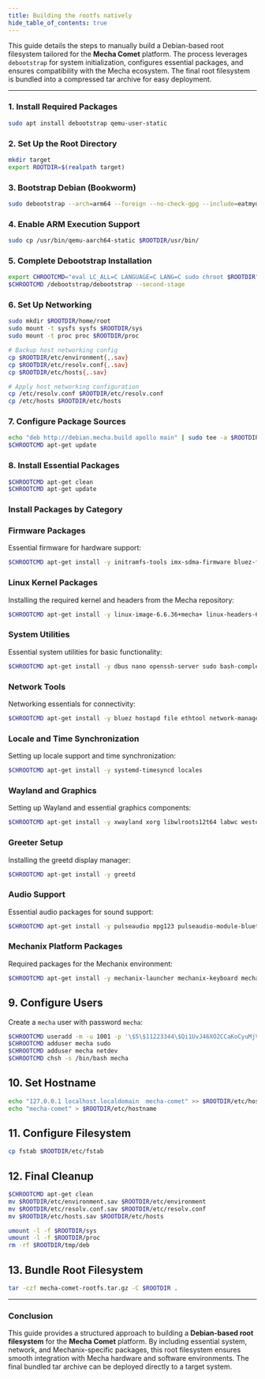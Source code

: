 ```yaml
---
title: Building the rootfs natively
hide_table_of_contents: true
---
```


This guide details the steps to manually build a Debian-based root filesystem tailored for the **Mecha Comet** platform. The process leverages `debootstrap` for system initialization, configures essential packages, and ensures compatibility with the Mecha ecosystem. The final root filesystem is bundled into a compressed tar archive for easy deployment.

---

### **1. Install Required Packages**

```bash
sudo apt install debootstrap qemu-user-static
```

### **2. Set Up the Root Directory**

```bash
mkdir target
export ROOTDIR=$(realpath target)
```

### **3. Bootstrap Debian (Bookworm)**

```bash
sudo debootstrap --arch=arm64 --foreign --no-check-gpg --include=eatmydata,gnupg bookworm $ROOTDIR http://deb.debian.org/debian
```

### **4. Enable ARM Execution Support**

```bash
sudo cp /usr/bin/qemu-aarch64-static $ROOTDIR/usr/bin/
```

### **5. Complete Debootstrap Installation**

```bash
export CHROOTCMD="eval LC_ALL=C LANGUAGE=C LANG=C sudo chroot $ROOTDIR"
$CHROOTCMD /debootstrap/debootstrap --second-stage
```

### **6. Set Up Networking**

```bash
sudo mkdir $ROOTDIR/home/root
sudo mount -t sysfs sysfs $ROOTDIR/sys
sudo mount -t proc proc $ROOTDIR/proc

# Backup host networking config
cp $ROOTDIR/etc/environment{,.sav}
cp $ROOTDIR/etc/resolv.conf{,.sav}
cp $ROOTDIR/etc/hosts{,.sav}

# Apply host networking configuration
cp /etc/resolv.conf $ROOTDIR/etc/resolv.conf
cp /etc/hosts $ROOTDIR/etc/hosts
```

### **7. Configure Package Sources**

```bash
echo "deb http://debian.mecha.build apollo main" | sudo tee -a $ROOTDIR/etc/apt/sources.list
$CHROOTCMD apt-get update
```

### **8. Install Essential Packages**

```bash
$CHROOTCMD apt-get clean
$CHROOTCMD apt-get update
```

### **Install Packages by Category**

### **Firmware Packages**

Essential firmware for hardware support:

```bash
$CHROOTCMD apt-get install -y initramfs-tools imx-sdma-firmware bluez-firmware u-boot-tools
```

### **Linux Kernel Packages**

Installing the required kernel and headers from the Mecha repository:

```bash
$CHROOTCMD apt-get install -y linux-image-6.6.36+mecha+ linux-headers-6.6.36+mecha+ linux-libc-dev=6.6.36-g00659ceb855e-1
```

### **System Utilities**

Essential system utilities for basic functionality:

```bash
$CHROOTCMD apt-get install -y dbus nano openssh-server sudo bash-completion dosfstools cpufrequtils upower libglib2.0-0
```

### **Network Tools**

Networking essentials for connectivity:

```bash
$CHROOTCMD apt-get install -y bluez hostapd file ethtool network-manager net-tools curl wget unzip

```

### **Locale and Time Synchronization**

Setting up locale support and time synchronization:

```bash
$CHROOTCMD apt-get install -y systemd-timesyncd locales

```

### **Wayland and Graphics**

Setting up Wayland and essential graphics components:

```bash
$CHROOTCMD apt-get install -y xwayland xorg libwlroots12t64 labwc weston

```

### **Greeter Setup**

Installing the greetd display manager:

```bash
$CHROOTCMD apt-get install -y greetd

```

### **Audio Support**

Essential audio packages for sound support:

```bash
$CHROOTCMD apt-get install -y pulseaudio mpg123 pulseaudio-module-bluetooth alsa-tools alsa-utils libasound2 libasound2-plugins

```

### **Mechanix Platform Packages**

Required packages for the Mechanix environment:

```bash
$CHROOTCMD apt-get install -y mechanix-launcher mechanix-keyboard mechanix_desktop_dbus_server mechanix_system_dbus_server mechanix-camera mechanix-files mechanix-settings mecha-connect mecha-agent
```

## **9. Configure Users**

Create a `mecha` user with password `mecha`:

```bash
$CHROOTCMD useradd -m -u 1001 -p '\$5\$11223344\$Qi1UvJ46XO2CCaKoCyuMjV4cPu7YWZYWoSJpu3gdGsD' mecha
$CHROOTCMD adduser mecha sudo
$CHROOTCMD adduser mecha netdev
$CHROOTCMD chsh -s /bin/bash mecha
```

## **10. Set Hostname**

```bash
echo "127.0.0.1 localhost.localdomain  mecha-comet" >> $ROOTDIR/etc/hosts
echo "mecha-comet" > $ROOTDIR/etc/hostname
```

## **11. Configure Filesystem**

```bash
cp fstab $ROOTDIR/etc/fstab
```

## **12. Final Cleanup**

```bash
$CHROOTCMD apt-get clean
mv $ROOTDIR/etc/environment.sav $ROOTDIR/etc/environment
mv $ROOTDIR/etc/resolv.conf.sav $ROOTDIR/etc/resolv.conf
mv $ROOTDIR/etc/hosts.sav $ROOTDIR/etc/hosts
```

```bash
umount -l -f $ROOTDIR/sys
umount -l -f $ROOTDIR/proc
rm -rf $ROOTDIR/tmp/deb
```

## **13. Bundle Root Filesystem**

```bash
tar -czf mecha-comet-rootfs.tar.gz -C $ROOTDIR .
```

---

### **Conclusion**

This guide provides a structured approach to building a **Debian-based root filesystem** for the **Mecha Comet** platform. By including essential system, network, and Mechanix-specific packages, this root filesystem ensures smooth integration with Mecha hardware and software environments. The final bundled tar archive can be deployed directly to a target system.
